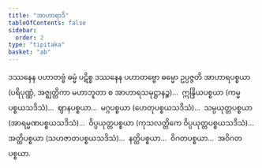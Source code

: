 ```yaml
---
title: "အာဟာရာဒိ"
tableOfContents: false
sidebar:
  order: 2
type: "tipitaka"
basket: "ab"
---
```



<DynamicBreadcrumb />

<Division number="14">

<Paragraph number="818">
ဒဿနေန ပဟာတဗ္ဗံ ဓမ္မံ ပဋိစ္စ ဒဿနေန ပဟာတဗ္ဗော ဓမ္မော ဥပ္ပဇ္ဇတိ အာဟာရပစ္စယာ (ပရိပုဏ္ဏံ, အဇ္ဈတ္တိကာ မဟာဘူတာ စ အာဟာရသမုဋ္ဌာနဉ္စ)…  ဣန္ဒြိယပစ္စယာ (ကမ္မပစ္စယသဒိသံ)…  ဈာနပစ္စယာ…  မဂ္ဂပစ္စယာ (ဟေတုပစ္စယသဒိသံ)…  သမ္ပယုတ္တပစ္စယာ (အာရမ္မဏပစ္စယသဒိသံ)…  ဝိပ္ပယုတ္တပစ္စယာ (ကုသလတ္တိကေ ဝိပ္ပယုတ္တပစ္စယသဒိသံ)…  အတ္ထိပစ္စယာ (သဟဇာတပစ္စယသဒိသံ)…  နတ္ထိပစ္စယာ…  ဝိဂတပစ္စယာ…  အဝိဂတပစ္စယာ.
</Paragraph>
</Division>